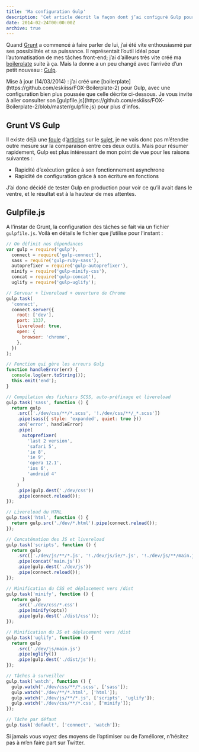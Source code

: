 ```yaml
---
title: 'Ma configuration Gulp'
description: 'Cet article décrit la façon dont j’ai configuré Gulp pour optimiser au maximum mon workflow au quotidien. Il inclut compilation, compression et concaténation des fichiers.'
date: 2014-02-24T00:00:00Z
archive: true
---
```


Quand [Grunt](http://gruntjs.com/) a commencé à faire parler de lui, j’ai été vite enthousiasmé par ses possibilités et sa puissance. Il représentait l’outil idéal pour l’automatisation de mes tâches front-end; j’ai d’ailleurs très vite créé ma [boilerplate](/fox-bp) suite à ça. Mais la donne a un peu changé avec l’arrivée d’un petit nouveau : [Gulp](http://gulpjs.com/).

<div className="info">
  Mise à jour (14/03/2014) : j’ai créé une
  [boilerplate](https://github.com/eskiiss/FOX-Boilerplate-2) pour Gulp, avec
  une configuration bien plus poussée que celle décrite ci-dessous. Je vous
  invite à aller consulter son
  [gulpfile.js](https://github.com/eskiiss/FOX-Boilerplate-2/blob/master/gulpfile.js)
  pour plus d’infos.
</div>

## Grunt VS Gulp

Il existe déjà une [foule](http://www.100percentjs.com/just-like-grunt-gulp-browserify-now/) d’[articles](http://jaysoo.ca/2014/01/27/gruntjs-vs-gulpjs/) sur le [sujet](http://www.insertafter.com/articles-gulp_vs_grunt.html), je ne vais donc pas m’étendre outre mesure sur la comparaison entre ces deux outils. Mais pour résumer rapidement, Gulp est plus intéressant de mon point de vue pour les raisons suivantes :

- Rapidité d’exécution grâce à son fonctionnement asynchrone
- Rapidité de configuration grâce à son écriture en fonctions

J’ai donc décidé de tester Gulp en production pour voir ce qu’il avait dans le ventre, et le résultat est à la hauteur de mes attentes.

## Gulpfile.js

A l’instar de Grunt, la configuration des tâches se fait via un fichier `gulpfile.js`. Voilà en détails le fichier que j’utilise pour l’instant :

```js
// On définit nos dépendances
var gulp = require('gulp'),
  connect = require('gulp-connect'),
  sass = require('gulp-ruby-sass'),
  autoprefixer = require('gulp-autoprefixer'),
  minify = require('gulp-minify-css'),
  concat = require('gulp-concat'),
  uglify = require('gulp-uglify');

// Serveur + livereload + ouverture de Chrome
gulp.task(
  'connect',
  connect.server({
    root: ['dev'],
    port: 1337,
    livereload: true,
    open: {
      browser: 'chrome',
    },
  })
);

// Fonction qui gère les erreurs Gulp
function handleError(err) {
  console.log(err.toString());
  this.emit('end');
}

// Compilation des fichiers SCSS, auto-préfixage et livereload
gulp.task('sass', function () {
  return gulp
    .src(['./dev/css/**/*.scss', '!./dev/css/**/_*.scss'])
    .pipe(sass({ style: 'expanded', quiet: true }))
    .on('error', handleError)
    .pipe(
      autoprefixer(
        'last 2 version',
        'safari 5',
        'ie 8',
        'ie 9',
        'opera 12.1',
        'ios 6',
        'android 4'
      )
    )
    .pipe(gulp.dest('./dev/css'))
    .pipe(connect.reload());
});

// Livereload du HTML
gulp.task('html', function () {
  return gulp.src('./dev/*.html').pipe(connect.reload());
});

// Concaténation des JS et livereload
gulp.task('scripts', function () {
  return gulp
    .src(['./dev/js/**/*.js', '!./dev/js/ie/*.js', '!./dev/js/**/main.js'])
    .pipe(concat('main.js'))
    .pipe(gulp.dest('./dev/js'))
    .pipe(connect.reload());
});

// Minification du CSS et déplacement vers /dist
gulp.task('minify', function () {
  return gulp
    .src('./dev/css/*.css')
    .pipe(minify(opts))
    .pipe(gulp.dest('./dist/css'));
});

// Minification du JS et déplacement vers /dist
gulp.task('uglify', function () {
  return gulp
    .src('./dev/js/main.js')
    .pipe(uglify())
    .pipe(gulp.dest('./dist/js'));
});

// Tâches à surveiller
gulp.task('watch', function () {
  gulp.watch('./dev/css/**/*.scss', ['sass']);
  gulp.watch('./dev/**/*.html', ['html']);
  gulp.watch('./dev/js/**/*.js', ['scripts', 'uglify']);
  gulp.watch('./dev/css/**/*.css', ['minify']);
});

// Tâche par défaut
gulp.task('default', ['connect', 'watch']);
```

Si jamais vous voyez des moyens de l’optimiser ou de l’améliorer, n’hésitez pas à m’en faire part sur Twitter.
